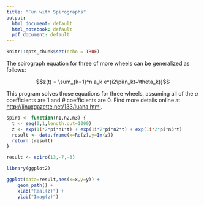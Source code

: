 ```yaml
---
title: "Fun with Spirographs"
output:
  html_document: default
  html_notebook: default
  pdf_document: default
---
```


```r
knitr::opts_chunk$set(echo = TRUE)
```


The spirograph equation for three of more wheels can be generalized as follows:

$$z(t) = \sum_{k=1}^n a_k e^{i2\pi(n_kt+\theta_k)}$$

This program solves those equations for three wheels, assuming all of the $a$ coefficients are 1 and $\theta$ coefficients are 0. Find more details online at <http://linuxgazette.net/133/luana.html>.


```r
spiro <- function(n1,n2,n3) {
  t <- seq(0,1,length.out=1000)
  z <- exp(1i*2*pi*n1*t) + exp(1i*2*pi*n2*t) + exp(1i*2*pi*n3*t)
  result <- data.frame(x=Re(z),y=Im(z))
  return (result)
}

result <- spiro(13,-7,-3)
```

```r
library(ggplot2)

ggplot(data=result,aes(x=x,y=y)) +
    geom_path() +
    xlab("Real(z)") +
    ylab("Imag(z)")
```

